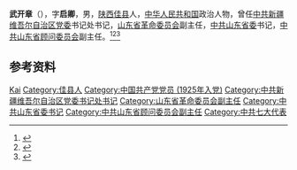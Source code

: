 '''武开章'''（{{bd|1905年||1986年|11月19日|}}），字'''启卿'''，男，[[陕西|陕西]][[佳县|佳县]]人，[[中华人民共和国|中华人民共和国]]政治人物，曾任[[中共新疆维吾尔自治区党委|中共新疆维吾尔自治区党委]]书记处书记，[[山东省革命委员会|山东省革命委员会]]副主任，[[中共山东省委|中共山东省委]]书记，[[中共山东省顾问委员会|中共山东省顾问委员会]]副主任。<ref>{{Cite book|title=中共陕西历史简明辞典|author=中共陕西省委党史研究室编; 李彬, 王克荣主编; 姚文琦副主编|publisher=陕西人民出版社|year=2000|isbn=|location=西安|pages=}}</ref><ref>{{Cite book|title=中国共产党人名词典|author=徐为民编|publisher=辽宁教育出版社|year=1988|isbn=|location=沈阳|pages=}}</ref><ref>{{Cite book|title=中华人民共和国职官志|author=何虎生, 李耀东, 向常福主编|publisher=中国社会出版社|year=2003|isbn=9787800883934|location=北京|pages=}}</ref>

== 参考资料 ==
{{reflist}}

{{中国人物小作品}}

{{Authority control}}
{{DEFAULTSORT:Wu武}}
[[Category:武姓|Kai]]
[[Category:佳县人|Category:佳县人]]
[[Category:中国共产党党员_(1925年入党)|Category:中国共产党党员 (1925年入党)]]
[[Category:中共新疆维吾尔自治区党委书记处书记|Category:中共新疆维吾尔自治区党委书记处书记]]
[[Category:山东省革命委员会副主任|Category:山东省革命委员会副主任]]
[[Category:中共山东省委书记|Category:中共山东省委书记]]
[[Category:中共山东省顾问委员会副主任|Category:中共山东省顾问委员会副主任]]
[[Category:中共七大代表|Category:中共七大代表]]